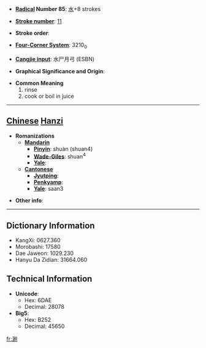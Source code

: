 * '''[[Wiktionary:Chinese radical index| Radical]] Number 85''': [[Wiktionary:Chinese radical index 水|水]]+8 strokes

* '''[[Wiktionary:Chinese total strokes index|Stroke number]]''': [[Wiktionary:Chinese total strokes index 11|11]]

* '''Stroke order''': 

* '''[[Wiktionary:Chinese four corner index|Four-Corner System]]''': 3210<sub>0</sub>

* '''[[Wiktionary:Chinese Cangjie index|Cangjie input]]''': 水尸月弓 (ESBN)

* '''Graphical Significance and Origin''': 

* '''Common Meaning'''
*#rinse
*# cook or boil in juice


----

== [[Chinese]] [[Hanzi]] ==

* '''Romanizations'''
** '''[[Mandarin]]'''
*** '''[[Pinyin]]''': shuàn (shuan4)
*** '''[[Wade-Giles]]''': shuan<sup>4</sup>
*** '''[[Yale]]''': 
** '''[[Cantonese]]'''
*** '''[[Jyutping]]''':
*** '''[[Penkyamp]]''': 
*** '''[[Yale]]''': saan3

* '''Other info''': 

----

== Dictionary Information ==

* KangXi: 0627.360
* Morobashi: 17580
* Dae Jaweon: 1029.230
* Hanyu Da Zidian: 31664.060

== Technical Information ==

* '''Unicode''':
** Hex: 6DAE
** Decimal: 28078
* '''Big5''':
** Hex: B252
** Decimal: 45650

[[fr:涮]]